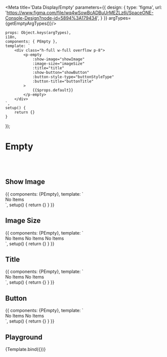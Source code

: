 


<Meta title='Data Display/Empty' parameters={{
    design: {
        type: 'figma',
        url: 'https://www.figma.com/file/wq4wSowBcADBuUrMEZLz6i/SpaceONE-Console-Design?node-id=5894%3A179434',
    }
}} argTypes={getEmptyArgTypes()}/>


    props: Object.keys(argTypes),
    i18n,
    components: { PEmpty },
    template: `
        <div class="h-full w-full overflow p-8">
            <p-empty
                :show-image="showImage"
                :image-size="imageSize"
                :title="title"
                :show-button="showButton"
                :button-style-type="buttonStyleType"
                :button-title="buttonTitle"
            >
                {{$props.default}}
            </p-empty>
        </div>
    `,
    setup() {
        return {}
    }
});


# Empty
<br/>
<br/>

## Show Image

<Canvas>
    <Story name="Show Image">
        {{
            components: {PEmpty},
            template: `
                <div class="h-full w-full overflow p-8">
                <p-empty
                    show-image
                    image-size="sm"
                >
                    No Items
                </p-empty>
                </div>
            `,
            setup() {
                return {}
            }
        }}
    </Story>
</Canvas>

## Image Size

<Canvas>
    <Story name="Image Size">
        {{
            components: {PEmpty},
            template: `
                <div class="flex justify-evenly h-full w-full overflow p-8">
                    <p-empty
                        show-image
                        image-size="sm"
                    >
                        No Items
                    </p-empty>
                    <p-empty
                        show-image
                        image-size="md"
                    >
                        No Items
                    </p-empty>
                    <p-empty
                        show-image
                        image-size="lg"
                    >
                        No Items
                    </p-empty>
                </div>
            `,
            setup() {
                return {}
            }
        }}
    </Story>
</Canvas>

## Title

<Canvas>
    <Story name="Title">
        {{
            components: {PEmpty},
            template: `
                <div class="flex justify-evenly h-full w-full overflow p-8">
                <p-empty
                    title="No Items"
                >
                    No Items
                </p-empty>
                <p-empty
                    show-image
                    image-size="sm"
                    title="No Items"
                >
                    No Items
                </p-empty>
                </div>
            `,
            setup() {
                return {}
            }
        }}
    </Story>
</Canvas>

## Button

<Canvas>
    <Story name="Button">
        {{
            components: {PEmpty},
            template: `
                <div class="flex justify-evenly h-full w-full overflow p-8">
                <p-empty
                    show-button
                >
                    No Items
                </p-empty>
                <p-empty
                    show-image
                    image-size="sm"
                    show-button
                >
                    No Items
                </p-empty>
                </div>
            `,
            setup() {
                return {}
            }
        }}
    </Story>
</Canvas>

## Playground

<Canvas>
    <Story name="Playground">
        {Template.bind({})}
    </Story>
</Canvas>

<ArgsTable story="Playground"/>
